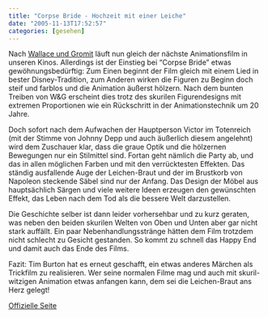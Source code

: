 ```yaml
---
title: "Corpse Bride - Hochzeit mit einer Leiche"
date: "2005-11-13T17:52:57"
categories: [gesehen]
---
```


Nach [Wallace und Gromit](/blog/2005/10/31/wallace-gromit-auf-der-jagd-nach-dem-riesenkaninchen/) läuft nun gleich der nächste Animationsfilm in unseren Kinos. Allerdings ist der Einstieg bei "Corpse Bride" etwas gewöhnungsbedürftig: Zum Einen beginnt der Film gleich mit einem Lied in bester Disney-Tradition, zum Anderen wirken die Figuren zu Beginn doch steif und farblos und die Animation äußerst hölzern. Nach dem bunten Treiben von W&G erscheint dies trotz des skurilen Figurendesigns mit extremen Proportionen wie ein Rückschritt in der Animationstechnik um 20 Jahre.

Doch sofort nach dem Aufwachen der Hauptperson Victor im Totenreich (mit der Stimme von Johnny Depp und auch äußerlich diesem angelehnt) wird dem Zuschauer klar, dass die graue Optik und die hölzernen Bewegungen nur ein Stilmittel sind. Fortan geht nämlich die Party ab, und das in allen möglichen Farben und mit den verrücktesten Effekten. Das ständig ausfallende Auge der Leichen-Braut und der im Brustkorb von Napoleon steckende Säbel sind nur der Anfang. Das Design der Möbel aus hauptsächlich Särgen und viele weitere Ideen erzeugen den gewünschten Effekt, das Leben nach dem Tod als die bessere Welt darzustellen.

Die Geschichte selber ist dann leider vorhersehbar und zu kurz geraten, was neben den beiden skurilen Welten von Oben und Unten aber gar nicht stark auffällt. Ein paar Nebenhandlungsstränge hätten dem Film trotzdem nicht schlecht zu Gesicht gestanden. So kommt zu schnell das Happy End und damit auch das Ende des Films.

Fazit: Tim Burton hat es erneut geschafft, ein etwas anderes Märchen als Trickfilm zu realisieren. Wer seine normalen Filme mag und auch mit skuril-witzigen Animation etwas anfangen kann, dem sei die Leichen-Braut ans Herz gelegt!

[Offizielle Seite](http://www.corpsebride.de)
